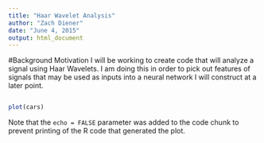 ```yaml
---
title: "Haar Wavelet Analysis"
author: "Zach Diener"
date: "June 4, 2015"
output: html_document
---
```

#Background Motivation
 I will be working to create code that will analyze a signal using Haar Wavelets. I am doing this in order to pick out features of signals that may be used as inputs into a neural network I will construct at a later point. 

```r

```



```r
plot(cars)
```

Note that the `echo = FALSE` parameter was added to the code chunk to prevent printing of the R code that generated the plot.
